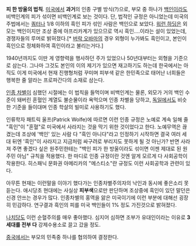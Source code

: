 '''피 한 방울의 법칙'''. [[미국]]에서 '''과거'''의 인종 구별 방식(?)으로, 부모 중 하나가 [[백인]]이라도 비백인계의 피가 섞이면 비백인계로 보는 것이다. 단, 법적인 규정은 아니었는데 미국의 주법에서는 [[쿼터]]나 1/8 이하의 흑인 피가 섞인 사람은 백인으로 보았다. [[워런 하딩]]은 외모는 백인이지만 조상 중에 아프리카계가 있으므로 역시 흑인....이라는 설이 있었는데, 경쟁자들의 루머로 밝혀졌다.[* [[버락 오바마]]의 경우 외형이 누가봐도 흑인이고, 본인이 흑인으로 정체화하여 흑인이라고 불리는거다.] 

1940년까지도 이딴 게 영향력을 행사하던 주가 있었으나 50년대부터는 외형을 기준으로 삼는다. 그나마 그것도 본인의 이의 제기가 있으면 재고하기도 하는데 한국에서는 아직도 이게 미국에서 현재 진행형처럼 꾸미며 피부색 같은 한민족으로 태어난 너희들은 행복한 줄 알라는 프로파간다의 소재로 삼는다.   

[[인종 차별]]이 심했던 시절에는 이 법칙을 들먹이며 비백인계는 물론, 외모가 거의 백인 수준이 돼버린 혼혈인 계열도 불순물이라 욕먹으며 인종 차별을 당하고, [[독일]]에서도 비슷한 기준을 들이대며 인종 학살의 빌미로 사용하기도 했다.

인류학자 패트릭 울프(Patrick Wolfe)에 따르면 이런 인종 규정은 노예로 계속 일해 줄 "흑인"이 "혼혈"로 미국에서 사라지는 것을 막기 위한 것이었다고 한다. 노예무역은 끊겼는데 조상에 '백인' 있는 사람 다 "흑인 아니다"라고 인정하기 시작하면 결국 여러 세대 뒤엔 '흑인"이 사라지고 지금처럼 싸구려로 부리지도 못하게 될 것 아닌가? 반면 사라져 주면 좋겠다 싶은 원주민한테는 "백인 피가 한 방울이라도 섞이면 이젠 제대로 된 원주민 아님" 규칙을 적용했다. 한 마디로 인종 규정이란 것엔 알게 모르게 다 사회공학이 작용한다. 히스패닉 문화권 아메리카의 "메스티소"란 규정도 이런 사회공학과 관련이 있다. 

아무튼 현재는 이런말을 이야기 했다가는 인종차별주의자의 낙인과 동시에 좋은소리 못 듣는다. 애시당초 현대에는 사실상 '''피부색'''으로만 판단하며 조상중에 흑인이 있던 말던은 신경 안쓰는 경우가 많다. 인종차별의 홍역을 앓은 미국이기에 이런 부분에 대해선 굉장히 민감하다.  연구결과 흑인의 피를  미국 백인들이 1% 정도 가진것으로 밝혀졌다.

[[나치당]]도 이런 순혈주의를 매우 좋아했다. 심지어 심하면 조부가 유대인이라는 이유로 '''3세대를 전부 다''' 강제수용소로 끌고 갔을 정도.

[[중국]]에서는 부모의 민족중 하나를 협의하여 결정한다.

